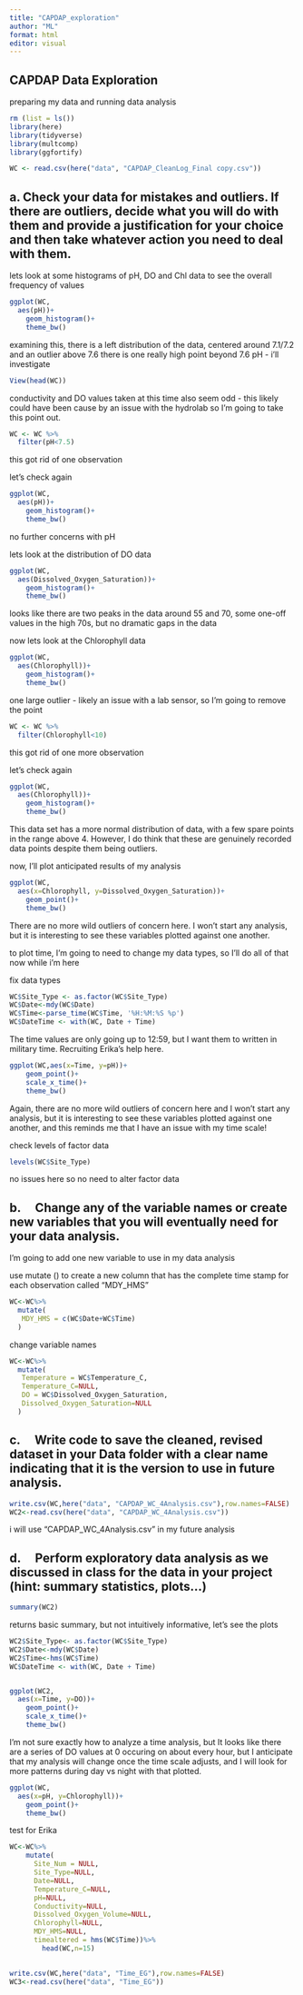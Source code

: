 ```yaml
---
title: "CAPDAP_exploration"
author: "ML"
format: html
editor: visual
---
```


## CAPDAP Data Exploration

preparing my data and running data analysis

```r
rm (list = ls())
library(here)
library(tidyverse)
library(multcomp)
library(ggfortify)
```

```r
WC <- read.csv(here("data", "CAPDAP_CleanLog_Final copy.csv"))
```

## a. Check your data for mistakes and outliers. If there are outliers, decide what you will do with them and provide a justification for your choice and then take whatever action you need to deal with them.

lets look at some histograms of pH, DO and Chl data to see the overall frequency of values

```r
ggplot(WC,
  aes(pH))+
    geom_histogram()+
    theme_bw()
```

examining this, there is a left distribution of the data, centered around 7.1/7.2 and an outlier above 7.6 there is one really high point beyond 7.6 pH - i'll investigate

```r
View(head(WC))
```

conductivity and DO values taken at this time also seem odd - this likely could have been cause by an issue with the hydrolab so I'm going to take this point out.

```r
WC <- WC %>%
  filter(pH<7.5)
```

this got rid of one observation

let's check again

```r
ggplot(WC,
  aes(pH))+
    geom_histogram()+
    theme_bw()
```

no further concerns with pH

lets look at the distribution of DO data

```r
ggplot(WC,
  aes(Dissolved_Oxygen_Saturation))+
    geom_histogram()+
    theme_bw()
```

looks like there are two peaks in the data around 55 and 70, some one-off values in the high 70s, but no dramatic gaps in the data

now lets look at the Chlorophyll data

```r
ggplot(WC,
  aes(Chlorophyll))+
    geom_histogram()+
    theme_bw()
```

one large outlier - likely an issue with a lab sensor, so I'm going to remove the point

```r
WC <- WC %>%
  filter(Chlorophyll<10)
```

this got rid of one more observation

let's check again

```r
ggplot(WC,
  aes(Chlorophyll))+
    geom_histogram()+
    theme_bw()
```

This data set has a more normal distribution of data, with a few spare points in the range above 4. However, I do think that these are genuinely recorded data points despite them being outliers.

now, I'll plot anticipated results of my analysis

```r
ggplot(WC,
  aes(x=Chlorophyll, y=Dissolved_Oxygen_Saturation))+
    geom_point()+
    theme_bw()
```

There are no more wild outliers of concern here. I won't start any analysis, but it is interesting to see these variables plotted against one another.

to plot time, I'm going to need to change my data types, so I'll do all of that now while i'm here

fix data types

```r
WC$Site_Type <- as.factor(WC$Site_Type)
WC$Date<-mdy(WC$Date)
WC$Time<-parse_time(WC$Time, '%H:%M:%S %p')
WC$DateTime <- with(WC, Date + Time)

```

The time values are only going up to 12:59, but I want them to written in military time. Recruiting Erika's help here.

```r
ggplot(WC,aes(x=Time, y=pH))+
    geom_point()+
    scale_x_time()+
    theme_bw()
```

Again, there are no more wild outliers of concern here and I won't start any analysis, but it is interesting to see these variables plotted against one another, and this reminds me that I have an issue with my time scale!

check levels of factor data

```r
levels(WC$Site_Type)
```

no issues here so no need to alter factor data

## b.     Change any of the variable names or create new variables that you will eventually need for your data analysis.

I'm going to add one new variable to use in my data analysis

use mutate () to create a new column that has the complete time stamp for each observation called "MDY_HMS"

```r
WC<-WC%>%
  mutate(
   MDY_HMS = c(WC$Date+WC$Time)
  )
```

change variable names

```r
WC<-WC%>%
  mutate(
   Temperature = WC$Temperature_C,
   Temperature_C=NULL,
   DO = WC$Dissolved_Oxygen_Saturation,
   Dissolved_Oxygen_Saturation=NULL
  )
```

## c.     Write code to save the cleaned, revised dataset in your Data folder with a clear name indicating that it is the version to use in future analysis.

```r
write.csv(WC,here("data", "CAPDAP_WC_4Analysis.csv"),row.names=FALSE)
WC2<-read.csv(here("data", "CAPDAP_WC_4Analysis.csv"))
```

i will use "CAPDAP_WC_4Analysis.csv" in my future analysis

## d.     Perform exploratory data analysis as we discussed in class for the data in your project (hint: summary statistics, plots…)

```r
summary(WC2)
```

returns basic summary, but not intuitively informative, let's see the plots

```r
WC2$Site_Type<- as.factor(WC$Site_Type)
WC2$Date<-mdy(WC$Date)
WC2$Time<-hms(WC$Time)
WC$DateTime <- with(WC, Date + Time) 


ggplot(WC2,
  aes(x=Time, y=DO))+
    geom_point()+
    scale_x_time()+
    theme_bw()
```

I'm not sure exactly how to analyze a time analysis, but It looks like there are a series of DO values at 0 occuring on about every hour, but I anticipate that my analysis will change once the time scale adjusts, and I will look for more patterns during day vs night with that plotted.

```r
ggplot(WC,
  aes(x=pH, y=Chlorophyll))+
    geom_point()+
    theme_bw()
```

test for Erika

```r
WC<-WC%>%
    mutate(
      Site_Num = NULL,
      Site_Type=NULL,
      Date=NULL,
      Temperature_C=NULL,
      pH=NULL,
      Conductivity=NULL,
      Dissolved_Oxygen_Volume=NULL,
      Chlorophyll=NULL,
      MDY_HMS=NULL,
      timealtered = hms(WC$Time))%>%
        head(WC,n=15)
    

write.csv(WC,here("data", "Time_EG"),row.names=FALSE)
WC3<-read.csv(here("data", "Time_EG"))
```
